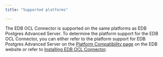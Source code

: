 ```yaml
---
title: "Supported platforms"

---
```


<div id="supported_platforms" class="registered_link"></div>

The EDB OCL Connector is supported on the same platforms as EDB Postgres Advanced Server. To determine the platform support for the EDB OCL Connector, you can either refer to the platform support for EDB Postgres Advanced Server on the [Platform Compatibility page](https://www.enterprisedb.com/platform-compatibility#epas) on the EDB website or refer to [Installing EDB OCL Connector](./installing). 

